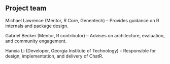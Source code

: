 ## Project team
<!--
Who are the people responsible for actually delivering the project if
the proposal gets accepted and are already signed up and rearing to
go? Briefly describe all participants and the skills they will bring
to the project.
-->

Michael Lawrence (Mentor, R Core, Genentech) – Provides guidance on R internals and package design.

Gabriel Becker (Mentor, R contributor) – Advises on architecture, evaluation, and community engagement.

Hanxia Li (Developer, Georgia Institute of Technology) – Responsible for design, implementation, and delivery of ChatR.

